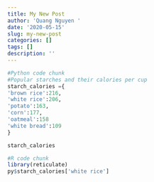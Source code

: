 ```yaml
---
title: My New Post
author: 'Quang Nguyen '
date: '2020-05-15'
slug: my-new-post
categories: []
tags: []
description: ''
---
```


```python
#Python code chunk
#Popular starches and their calories per cup 
starch_calories ={
'brown rice':216,
'white rice':206,
'potato':163,
'corn':177,
'oatmeal':158
'white bread':109
}

starch_calories
```

```r
#R code chunk
library(reticulate)
py$starch_calories['white rice']
```

